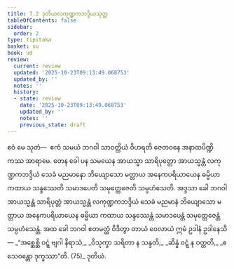 ```yaml
---
title: 7.2 ဒုတိယလကုဏ္ဍကဘဒ္ဒိယသုတ္တ
tableOfContents: false
sidebar:
  order: 2
type: tipitaka
basket: su
book: ud
review:
  current: review
  updated: '2025-10-23T09:13:49.068753'
  updated_by: ''
  notes: ''
  history:
  - state: review
    date: '2025-10-23T09:13:49.068753'
    updated_by: ''
    notes: ''
    previous_state: draft
---
```



<ReviewStatus review={frontmatter.review} showDetails={true} />

<HypothesisAnnotation frontmatter={frontmatter} />

<DynamicBreadcrumb />

<Division number="62" book="ud" e="ch" v="18" p="170">

<Paragraph number="608" book="ud">
ဧဝံ မေ သုတံ—  ဧကံ သမယံ ဘဂဝါ သာဝတ္ထိယံ ဝိဟရတိ ဇေတဝနေ အနာထပိဏ္ဍိကဿ အာရာမေ. တေန ခေါ ပန သမယေန အာယသ္မာ သာရိပုတ္တော အာယသ္မန္တံ လကုဏ္ဍကဘဒ္ဒိယံ သေခံ မညမာနော ဘိယျောသော မတ္တာယ အနေကပရိယာယေန ဓမ္မိယာ ကထာယ သန္ဒဿေတိ သမာဒပေတိ သမုတ္တေဇေတိ သမ္ပဟံသေတိ.
</Paragraph>

<Paragraph number="609" book="ud">
အဒ္ဒသာ ခေါ ဘဂဝါ အာယသ္မန္တံ သာရိပုတ္တံ အာယသ္မန္တံ လကုဏ္ဍကဘဒ္ဒိယံ သေခံ မညမာနံ ဘိယျောသော မတ္တာယ အနေကပရိယာယေန ဓမ္မိယာ ကထာယ သန္ဒဿေန္တံ သမာဒပေန္တံ သမုတ္တေဇေန္တံ သမ္ပဟံသေန္တံ.
</Paragraph>

<Paragraph number="610" book="ud">
အထ ခေါ ဘဂဝါ ဧတမတ္ထံ ဝိဒိတွာ တာယံ ဝေလာယံ ဣမံ ဥဒါနံ ဥဒါနေသိ—
</Paragraph>

<Paragraph number="611" type="verses" book="ud">
_“အစ္ဆေစ္ဆိ ဝဋ္ဋံ ဗျဂါ နိရာသံ,_  
_ဝိသုက္ခာ သရိတာ န သန္ဒတိ;_  
_ဆိန္နံ ဝဋ္ဋံ န ဝတ္တတိ,_  
_ဧသေဝန္တော ဒုက္ခဿာ”တိ. (75)_  


</Paragraph>
</Division>

<Paragraph number="612" type="center" book="ud">
ဒုတိယံ.
</Paragraph>
